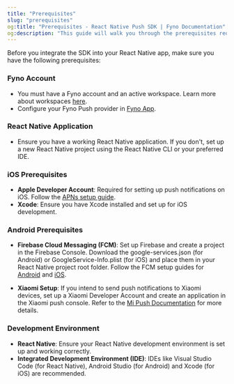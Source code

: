 ```yaml
---
title: "Prerequisites"
slug: "prerequisites"
og:title: "Prerequisites - React Native Push SDK | Fyno Documentation"
og:description: "This guide will walk you through the prerequisites required to get your app ready for push notifications."
---
```


Before you integrate the SDK into your React Native app, make sure you have the following prerequisites:

### Fyno Account

- You must have a Fyno account and an active workspace. Learn more about workspaces [here](./workspace-introduction).
- Configure your Fyno Push provider in [Fyno App](https://app.fyno.io/integrations).

### React Native Application

- Ensure you have a working React Native application. If you don't, set up a new React Native project using the React Native CLI or your preferred IDE.

### iOS Prerequisites

- **Apple Developer Account**: Required for setting up push notifications on iOS. Follow the [APNs setup guide](./push-apns).
- **Xcode**: Ensure you have Xcode installed and set up for iOS development.

### Android Prerequisites

- **Firebase Cloud Messaging (FCM)**: Set up Firebase and create a project in the Firebase Console. Download the google-services.json (for Android) or GoogleService-Info.plist (for iOS) and place them in your React Native project root folder. Follow the FCM setup guides for [Android](https://firebase.google.com/docs/android/setup) and [iOS](https://firebase.google.com/docs/ios/setup).

- **Xiaomi Setup**: If you intend to send push notifications to Xiaomi devices, set up a Xiaomi Developer Account and create an application in the Xiaomi push console. Refer to the [Mi Push Documentation](./push-mi-push) for more details.

### Development Environment

- **React Native**: Ensure your React Native development environment is set up and working correctly.
- **Integrated Development Environment (IDE)**: IDEs like Visual Studio Code (for React Native), Android Studio (for Android) and Xcode (for iOS) are recommended.
